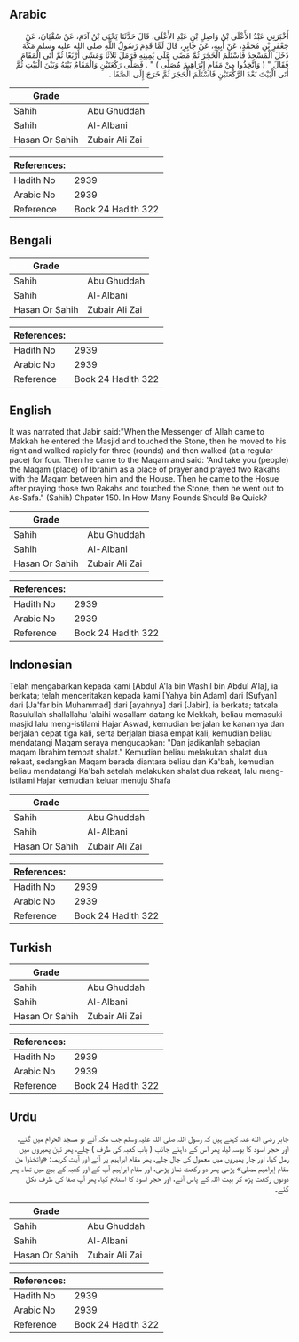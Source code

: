 ## Arabic


<div dir="rtl" lang="ar" style={{fontSize:'larger',backgroundColor:'#f8f9fa',padding:20}}>
أَخْبَرَنِي عَبْدُ الأَعْلَى بْنُ وَاصِلِ بْنِ عَبْدِ الأَعْلَى، قَالَ حَدَّثَنَا يَحْيَى بْنُ آدَمَ، عَنْ سُفْيَانَ، عَنْ جَعْفَرِ بْنِ مُحَمَّدٍ، عَنْ أَبِيهِ، عَنْ جَابِرٍ، قَالَ لَمَّا قَدِمَ رَسُولُ اللَّهِ صلى الله عليه وسلم مَكَّةَ دَخَلَ الْمَسْجِدَ فَاسْتَلَمَ الْحَجَرَ ثُمَّ مَضَى عَلَى يَمِينِهِ فَرَمَلَ ثَلاَثًا وَمَشَى أَرْبَعًا ثُمَّ أَتَى الْمَقَامَ فَقَالَ ‏"‏ ‏(‏ وَاتَّخِذُوا مِنْ مَقَامِ إِبْرَاهِيمَ مُصَلًّى ‏)‏ ‏"‏ ‏.‏ فَصَلَّى رَكْعَتَيْنِ وَالْمَقَامُ بَيْنَهُ وَبَيْنَ الْبَيْتِ ثُمَّ أَتَى الْبَيْتَ بَعْدَ الرَّكْعَتَيْنِ فَاسْتَلَمَ الْحَجَرَ ثُمَّ خَرَجَ إِلَى الصَّفَا ‏.‏
</div>
<div style={{backgroundColor:'#f8f9fa',padding:20, marginBottom: 10}}><table> <thead> <tr> <th>Grade</th> <th></th> </tr> </thead> <tbody> <tr><td>Sahih</td><td>Abu Ghuddah</td></tr><tr><td>Sahih</td><td>Al-Albani</td></tr><tr><td>Hasan Or Sahih</td><td>Zubair Ali Zai</td></tr></tbody></table><table> <thead> <tr> <th>References:</th> <th></th> </tr> </thead> <tbody><tr><td>Hadith No</td><td>2939</td></tr><tr><td>Arabic No</td><td>2939</td></tr><tr><td>Reference</td><td>Book 24 Hadith 322</td></tr></tbody></table></div>

## Bengali


<div dir="ltr" lang="bn" style={{fontSize:'larger',backgroundColor:'#f8f9fa',padding:20}}>

</div>
<div style={{backgroundColor:'#f8f9fa',padding:20, marginBottom: 10}}><table> <thead> <tr> <th>Grade</th> <th></th> </tr> </thead> <tbody> <tr><td>Sahih</td><td>Abu Ghuddah</td></tr><tr><td>Sahih</td><td>Al-Albani</td></tr><tr><td>Hasan Or Sahih</td><td>Zubair Ali Zai</td></tr></tbody></table><table> <thead> <tr> <th>References:</th> <th></th> </tr> </thead> <tbody><tr><td>Hadith No</td><td>2939</td></tr><tr><td>Arabic No</td><td>2939</td></tr><tr><td>Reference</td><td>Book 24 Hadith 322</td></tr></tbody></table></div>

## English


<div dir="ltr" lang="en" style={{fontSize:'larger',backgroundColor:'#f8f9fa',padding:20}}>
It was narrated that Jabir said:"When the Messenger of Allah came to Makkah he entered the Masjid and touched the Stone, then he moved to his right and walked rapidly for three (rounds) and then walked (at a regular pace) for four. Then he came to the Maqam and said: 'And take you (people) the Maqam (place) of Ibrahim as a place of prayer and prayed two Rakahs with the Maqam between him and the House. Then he came to the Hosue after praying those two Rakahs and touched the Stone, then he went out to As-Safa." (Sahih) Chpater 150. In How Many Rounds Should Be Quick?
</div>
<div style={{backgroundColor:'#f8f9fa',padding:20, marginBottom: 10}}><table> <thead> <tr> <th>Grade</th> <th></th> </tr> </thead> <tbody> <tr><td>Sahih</td><td>Abu Ghuddah</td></tr><tr><td>Sahih</td><td>Al-Albani</td></tr><tr><td>Hasan Or Sahih</td><td>Zubair Ali Zai</td></tr></tbody></table><table> <thead> <tr> <th>References:</th> <th></th> </tr> </thead> <tbody><tr><td>Hadith No</td><td>2939</td></tr><tr><td>Arabic No</td><td>2939</td></tr><tr><td>Reference</td><td>Book 24 Hadith 322</td></tr></tbody></table></div>

## Indonesian


<div dir="ltr" lang="id" style={{fontSize:'larger',backgroundColor:'#f8f9fa',padding:20}}>
Telah mengabarkan kepada kami [Abdul A'la bin Washil bin Abdul A'la], ia berkata; telah menceritakan kepada kami [Yahya bin Adam] dari [Sufyan] dari [Ja'far bin Muhammad] dari [ayahnya] dari [Jabir], ia berkata; tatkala Rasulullah shallallahu 'alaihi wasallam datang ke Mekkah, beliau memasuki masjid lalu meng-istilami Hajar Aswad, kemudian berjalan ke kanannya dan berjalan cepat tiga kali, serta berjalan biasa empat kali, kemudian beliau mendatangi Maqam seraya mengucapkan: "Dan jadikanlah sebagian maqam Ibrahim tempat shalat." Kemudian beliau melakukan shalat dua rekaat, sedangkan Maqam berada diantara beliau dan Ka'bah, kemudian beliau mendatangi Ka'bah setelah melakukan shalat dua rekaat, lalu meng-istilami Hajar kemudian keluar menuju Shafa
</div>
<div style={{backgroundColor:'#f8f9fa',padding:20, marginBottom: 10}}><table> <thead> <tr> <th>Grade</th> <th></th> </tr> </thead> <tbody> <tr><td>Sahih</td><td>Abu Ghuddah</td></tr><tr><td>Sahih</td><td>Al-Albani</td></tr><tr><td>Hasan Or Sahih</td><td>Zubair Ali Zai</td></tr></tbody></table><table> <thead> <tr> <th>References:</th> <th></th> </tr> </thead> <tbody><tr><td>Hadith No</td><td>2939</td></tr><tr><td>Arabic No</td><td>2939</td></tr><tr><td>Reference</td><td>Book 24 Hadith 322</td></tr></tbody></table></div>

## Turkish


<div dir="ltr" lang="tr" style={{fontSize:'larger',backgroundColor:'#f8f9fa',padding:20}}>

</div>
<div style={{backgroundColor:'#f8f9fa',padding:20, marginBottom: 10}}><table> <thead> <tr> <th>Grade</th> <th></th> </tr> </thead> <tbody> <tr><td>Sahih</td><td>Abu Ghuddah</td></tr><tr><td>Sahih</td><td>Al-Albani</td></tr><tr><td>Hasan Or Sahih</td><td>Zubair Ali Zai</td></tr></tbody></table><table> <thead> <tr> <th>References:</th> <th></th> </tr> </thead> <tbody><tr><td>Hadith No</td><td>2939</td></tr><tr><td>Arabic No</td><td>2939</td></tr><tr><td>Reference</td><td>Book 24 Hadith 322</td></tr></tbody></table></div>

## Urdu


<div dir="rtl" lang="ur" style={{fontSize:'larger',backgroundColor:'#f8f9fa',padding:20}}>
جابر رضی الله عنہ کہتے ہیں کہ رسول اللہ صلی اللہ علیہ وسلم جب مکہ آئے تو مسجد الحرام میں گئے، اور حجر اسود کا بوسہ لیا، پھر اس کے داہنے جانب ( باب کعبہ کی طرف ) چلے، پھر تین پھیروں میں رمل کیا، اور چار پھیروں میں معمول کی چال چلے، پھر مقام ابراہیم پر آئے اور آیت کریمہ: «واتخذوا من مقام إبراهيم مصلى» پڑھی پھر دو رکعت نماز پڑھی، اور مقام ابراہیم آپ کے اور کعبہ کے بیچ میں تھا۔ پھر دونوں رکعت پڑھ کر بیت اللہ کے پاس آئے، اور حجر اسود کا استلام کیا، پھر آپ صفا کی طرف نکل گئے۔
</div>
<div style={{backgroundColor:'#f8f9fa',padding:20, marginBottom: 10}}><table> <thead> <tr> <th>Grade</th> <th></th> </tr> </thead> <tbody> <tr><td>Sahih</td><td>Abu Ghuddah</td></tr><tr><td>Sahih</td><td>Al-Albani</td></tr><tr><td>Hasan Or Sahih</td><td>Zubair Ali Zai</td></tr></tbody></table><table> <thead> <tr> <th>References:</th> <th></th> </tr> </thead> <tbody><tr><td>Hadith No</td><td>2939</td></tr><tr><td>Arabic No</td><td>2939</td></tr><tr><td>Reference</td><td>Book 24 Hadith 322</td></tr></tbody></table></div>
